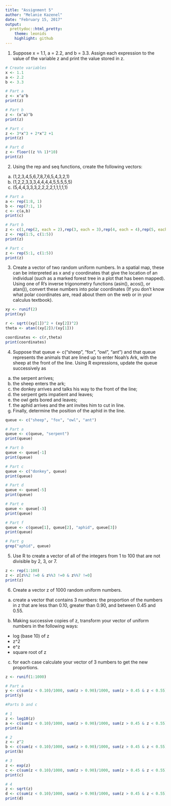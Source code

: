 ```yaml
---
title: "Assignment 5"
author: "Melanie Kazenel"
date: "February 15, 2017"
output: 
  prettydoc::html_pretty:
    theme: leonids
    highlight: github
---
```


1) Suppose x = 1.1, a = 2.2, and b = 3.3. Assign each expression to the value of the variable z and print the value stored in z.

```r
# Create variables
x <- 1.1
a <- 2.2
b <- 3.3

# Part a
z <- x^a^b
print(z) 

# Part b
z <- (x^a)^b
print(z)

# Part c
z <- 3*x^3 + 2*x^2 +1
print(z)

# Part d
z <- floor((z %% 1)*10)
print(z)
```

2) Using the rep and seq functions, create the following vectors:

a. (1,2,3,4,5,6,7,8,7,6,5,4,3,2,1)
b. (1,2,2,3,3,3,4,4,4,4,5,5,5,5,5)
c. (5,4,4,3,3,3,2,2,2,2,1,1,1,1,1)

```r
# Part a
a <- rep(1:8, 1)
b <- rep(7:1, 1)
c <- c(a,b)
print(c)

# Part b
z <- c(1,rep(2, each = 2),rep(3, each = 3),rep(4, each = 4),rep(5, each = 5))
z <- rep(1:5, c(1:5))
print(z)

# Part c
z <- rep(5:1, c(1:5))
print(z)
```

3) Create a vector of two random uniform numbers. In a spatial map, these can be interpreted as x and y coordinates that give the location of an individual (such as a marked forest tree in a plot that has been mapped). Using one of R’s inverse trigonometry functions (asin(), acos(), or atan()), convert these numbers into polar coordinates (If you don’t know what polar coordinates are, read about them on the web or in your calculus textbook).

```r
xy <- runif(2)
print(xy)

r <- sqrt((xy[1])^2 + (xy[2])^2)
theta <- atan((xy[2])/(xy[1]))

coordinates <- c(r,theta)
print(coordinates)

```

4) Suppose that queue <- c("sheep", "fox", "owl", "ant") and that queue represents the animals that are lined up to enter Noah’s Ark, with the sheep at the front of the line. Using R expressions, update the queue successively as

a) the serpent arrives;
b) the sheep enters the ark;
c) the donkey arrives and talks his way to the front of the line;
d) the serpent gets impatient and leaves;
e) the owl gets bored and leaves;
f) the aphid arrives and the ant invites him to cut in line.
g) Finally, determine the position of the aphid in the line.

```r
queue <- c("sheep", "fox", "owl", "ant")

# Part a
queue <- c(queue, "serpent")
print(queue)

# Part b
queue <- queue[-1]
print(queue)

# Part c
queue <- c("donkey", queue)
print(queue)

# Part d
queue <- queue[-5]
print(queue)

# Part e
queue <- queue[-3]
print(queue)

# Part f
queue <- c(queue[1], queue[2], "aphid", queue[3])
print(queue)

# Part g
grep("aphid", queue)
```

5) Use R to create a vector of all of the integers from 1 to 100 that are not divisible by 2, 3, or 7.

```r
z <- rep(1:100)
z <- z[z%%2 !=0 & z%%3 !=0 & z%%7 !=0]
print(z)
```

6) Create a vector z of 1000 random uniform numbers.

a) create a vector that contains 3 numbers: the proportion of the numbers in z that are less than 0.10, greater than 0.90, and between 0.45 and 0.55.

b) Making successive copies of z, transform your vector of uniform numbers in the following ways:
- log (base 10) of z
- z^2
- e^z
- square root of z

c) for each case calculate your vector of 3 numbers to get the new proportions.

```r
z <- runif(1:1000)

# Part a 
y <- c(sum(z < 0.10)/1000, sum(z > 0.90)/1000, sum(z > 0.45 & z < 0.55)/1000)
print(y)

#Parts b and c

# 1
z <- log10(z)
a <- c(sum(z < 0.10)/1000, sum(z > 0.90)/1000, sum(z > 0.45 & z < 0.55)/1000)
print(a)

# 2
z <- z^2
b <- c(sum(z < 0.10)/1000, sum(z > 0.90)/1000, sum(z > 0.45 & z < 0.55)/1000)
print(b)

# 3
z <- exp(z)
c <- c(sum(z < 0.10)/1000, sum(z > 0.90)/1000, sum(z > 0.45 & z < 0.55)/1000)
print(c)

# 4
z <- sqrt(z)
d <- c(sum(z < 0.10)/1000, sum(z > 0.90)/1000, sum(z > 0.45 & z < 0.55)/1000)
print(d)

```

